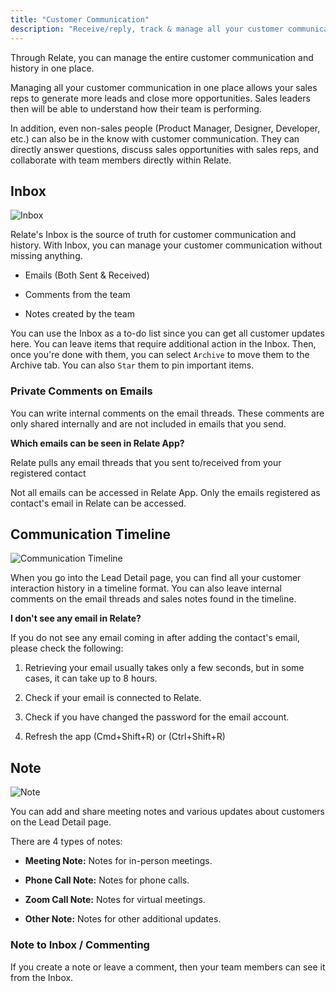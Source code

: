 ```yaml
---
title: "Customer Communication"
description: "Receive/reply, track & manage all your customer communication in one place!"
---
```


Through Relate, you can manage the entire customer communication and history in one place.

Managing all your customer communication in one place allows your sales reps to generate more leads and close more opportunities. Sales leaders then will be able to understand how their team is performing.

In addition, even non-sales people (Product Manager, Designer, Developer, etc.) can also be in the know with customer communication. They can directly answer questions, discuss sales opportunities with sales reps, and collaborate with team members directly within Relate.

## Inbox

![Inbox](/docs/images/fundamentals/inbox.png)

Relate's Inbox is the source of truth for customer communication and history. With Inbox, you can manage your customer communication without missing anything.

- Emails (Both Sent & Received)

- Comments from the team

- Notes created by the team

You can use the Inbox as a to-do list since you can get all customer updates here. You can leave items that require additional action in the Inbox. Then, once you're done with them, you can select `Archive` to move them to the Archive tab. You can also `Star` them to pin important items.

### Private Comments on Emails

You can write internal comments on the email threads. These comments are only shared internally and are not included in emails that you send.

<Note>

**Which emails can be seen in Relate App?**

Relate pulls any email threads that you sent to/received from your registered contact

Not all emails can be accessed in Relate App. Only the emails registered as contact's email in Relate can be accessed.

</Note>

## Communication Timeline

![Communication Timeline](/docs/images/fundamentals/communication-timeline.png)

When you go into the Lead Detail page, you can find all your customer interaction history in a timeline format. You can also leave internal comments on the email threads and sales notes found in the timeline.

<Note>

**I don't see any email in Relate?**

If you do not see any email coming in after adding the contact's email, please check the following:

1. Retrieving your email usually takes only a few seconds, but in some cases, it can take up to 8 hours.

2. Check if your email is connected to Relate.

3. Check if you have changed the password for the email account.

4. Refresh the app (Cmd+Shift+R) or (Ctrl+Shift+R)

</Note>

## Note

![Note](/docs/images/fundamentals/note.png)

You can add and share meeting notes and various updates about customers on the Lead Detail page.

There are 4 types of notes:

- **Meeting Note:** Notes for in-person meetings.

- **Phone Call Note:** Notes for phone calls.

- **Zoom Call Note:** Notes for virtual meetings.

- **Other Note:** Notes for other additional updates.

### Note to Inbox / Commenting

If you create a note or leave a comment, then your team members can see it from the Inbox.
